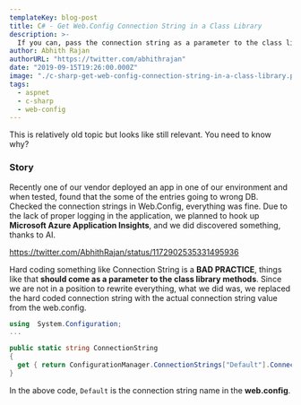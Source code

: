 ```yaml
---
templateKey: blog-post
title: C# - Get Web.Config Connection String in a Class Library
description: >-
  If you can, pass the connection string as a parameter to the class library. Second option is System.Configuration.ConfigurationManager
author: Abhith Rajan
authorURL: "https://twitter.com/abhithrajan"
date: "2019-09-15T19:26:00.000Z"
image: "./c-sharp-get-web-config-connection-string-in-a-class-library.png"
tags:
  - aspnet
  - c-sharp
  - web-config
---
```


This is relatively old topic but looks like still relevant. You need to know why?

### Story

Recently one of our vendor deployed an app in one of our environment and when tested, found that the some of the entries going to wrong DB. Checked the connection strings in Web.Config, everything was fine. Due to the lack of proper logging in the application, we planned to hook up **Microsoft Azure Application Insights**, and we did discovered something, thanks to AI.

https://twitter.com/AbhithRajan/status/1172902535331495936

Hard coding something like Connection String is a **BAD PRACTICE**, things like that **should come as a parameter to the class library methods**. Since we are not in a position to rewrite everything, what we did was, we replaced the hard coded connection string with the actual connection string value from the web.config.

```cs
using  System.Configuration;
...

public static string ConnectionString
{
  get { return ConfigurationManager.ConnectionStrings["Default"].ConnectionString; }
}
```

In the above code, `Default` is the connection string name in the **web.config**.
